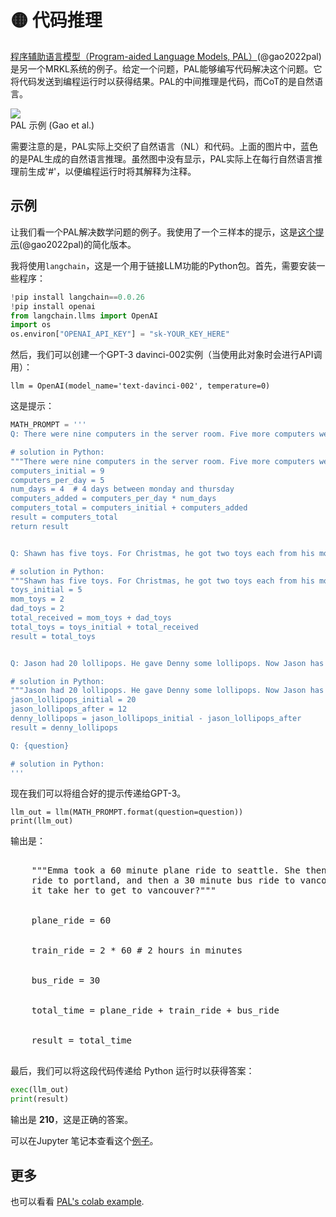 
# 🟡 代码推理

[程序辅助语言模型（Program-aided Language Models, PAL）](https://reasonwithpal.com)(@gao2022pal) 是另一个MRKL系统的例子。给定一个问题，PAL能够编写代码解决这个问题。它将代码发送到编程运行时以获得结果。PAL的中间推理是代码，而CoT的是自然语言。

<div style={{ textAlign: "center" }}>
  <Image
    src="/docs/assets/advanced/pal.webp"
    width={1380}
    height={1240}
    style={{ width: "500px", margin: "auto" }}
  />
</div>

<div style={{ textAlign: "center" }}>PAL 示例 (Gao et al.)</div>

需要注意的是，PAL实际上交织了自然语言（NL）和代码。上面的图片中，蓝色的是PAL生成的自然语言推理。虽然图中没有显示，PAL实际上在每行自然语言推理前生成'\#'，以便编程运行时将其解释为注释。

## 示例

让我们看一个PAL解决数学问题的例子。我使用了一个三样本的提示，这是[这个提示](https://github.com/reasoning-machines/pal/blob/main/pal/prompt/math_prompts.py)(@gao2022pal)的简化版本。

我将使用`langchain`，这是一个用于链接LLM功能的Python包。首先，需要安装一些程序：

```python
!pip install langchain==0.0.26
!pip install openai
from langchain.llms import OpenAI
import os
os.environ["OPENAI_API_KEY"] = "sk-YOUR_KEY_HERE"
```

然后，我们可以创建一个GPT-3 davinci-002实例（当使用此对象时会进行API调用）：

```
llm = OpenAI(model_name='text-davinci-002', temperature=0)
```

这是提示：

```python
MATH_PROMPT = '''
Q: There were nine computers in the server room. Five more computers were installed each day, from monday to thursday. How many computers are now in the server room?

# solution in Python:
"""There were nine computers in the server room. Five more computers were installed each day, from monday to thursday. How many computers are now in the server room?"""
computers_initial = 9
computers_per_day = 5
num_days = 4  # 4 days between monday and thursday
computers_added = computers_per_day * num_days
computers_total = computers_initial + computers_added
result = computers_total
return result


Q: Shawn has five toys. For Christmas, he got two toys each from his mom and dad. How many toys does he have now?

# solution in Python:
"""Shawn has five toys. For Christmas, he got two toys each from his mom and dad. How many toys does he have now?"""
toys_initial = 5
mom_toys = 2
dad_toys = 2
total_received = mom_toys + dad_toys
total_toys = toys_initial + total_received
result = total_toys


Q: Jason had 20 lollipops. He gave Denny some lollipops. Now Jason has 12 lollipops. How many lollipops did Jason give to Denny?

# solution in Python:
"""Jason had 20 lollipops. He gave Denny some lollipops. Now Jason has 12 lollipops. How many lollipops did Jason give to Denny?"""
jason_lollipops_initial = 20
jason_lollipops_after = 12
denny_lollipops = jason_lollipops_initial - jason_lollipops_after
result = denny_lollipops

Q: {question}

# solution in Python:
'''
```

现在我们可以将组合好的提示传递给GPT-3。

```
llm_out = llm(MATH_PROMPT.format(question=question))
print(llm_out)
```

输出是：

<pre>
  <span className="bluegreen-highlight">
    """Emma took a 60 minute plane ride to seattle. She then took a 2 hour train
    ride to portland, and then a 30 minute bus ride to vancouver. How long did
    it take her to get to vancouver?"""
    <br />
    plane_ride = 60
    <br />
    train_ride = 2 * 60 # 2 hours in minutes
    <br />
    bus_ride = 30
    <br />
    total_time = plane_ride + train_ride + bus_ride
    <br />
    result = total_time
  </span>
</pre>

最后，我们可以将这段代码传递给 Python 运行时以获得答案：

```python
exec(llm_out)
print(result)
```

输出是 **210**，这是正确的答案。

可以在Jupyter 笔记本查看这个[例子](https://github.com/trigaten/Learn_Prompting/tree/main/docs/code_examples/PAL.ipynb)。

## 更多

也可以看看 [PAL's colab example](https://colab.research.google.com/drive/1u4_RsdI0E79PCMDdcPiJUzYhdnjoXeXc?usp=sharing#scrollTo=Ba0ycacK4i1V).
